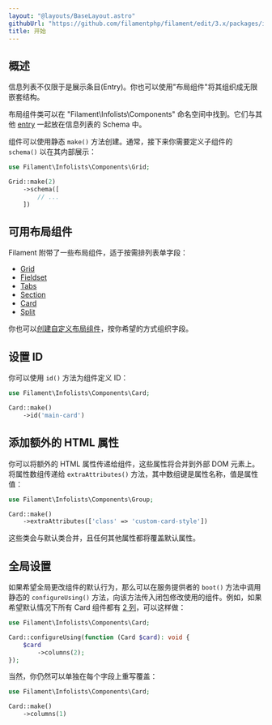 ```yaml
---
layout: "@layouts/BaseLayout.astro"
githubUrl: "https://github.com/filamentphp/filament/edit/3.x/packages/infolists/docs/04-layout/01-getting-started.md"
title: 开始
---
```


## 概述

信息列表不仅限于是展示条目(Entry)。你也可以使用"布局组件"将其组织成无限嵌套结构。

布局组件类可以在 "Filament\Infolists\Components" 命名空间中找到。它们与其他 [entry](entries/getting-started) 一起放在信息列表的 Schema 中。

组件可以使用静态 `make()` 方法创建。通常，接下来你需要定义子组件的 `schema()` 以在其内部展示：

```php
use Filament\Infolists\Components\Grid;

Grid::make(2)
    ->schema([
        // ...
    ])
```

## 可用布局组件

Filament 附带了一些布局组件，适于按需排列表单字段：

- [Grid](grid)
- [Fieldset](fieldset)
- [Tabs](tabs)
- [Section](section)
- [Card](card)
- [Split](split)

你也可以[创建自定义布局组件](custom)，按你希望的方式组织字段。

## 设置 ID

你可以使用 `id()` 方法为组件定义 ID：

```php
use Filament\Infolists\Components\Card;

Card::make()
    ->id('main-card')
```

## 添加额外的 HTML 属性

你可以将额外的 HTML 属性传递给组件，这些属性将合并到外部 DOM 元素上。将属性数组传递给 `extraAttributes()` 方法，其中数组键是属性名称，值是属性值：

```php
use Filament\Infolists\Components\Group;

Card::make()
    ->extraAttributes(['class' => 'custom-card-style'])
```

这些类会与默认类合并，且任何其他属性都将覆盖默认属性。

## 全局设置

如果希望全局更改组件的默认行为，那么可以在服务提供者的 `boot()` 方法中调用静态的 `configureUsing()` 方法，向该方法传入闭包修改使用的组件。例如，如果希望默认情况下所有 Card 组件都有 [2 列](grid)，可以这样做：

```php
use Filament\Infolists\Components\Card;

Card::configureUsing(function (Card $card): void {
    $card
        ->columns(2);
});
```

当然，你仍然可以单独在每个字段上重写覆盖：

```php
use Filament\Infolists\Components\Card;

Card::make()
    ->columns(1)
```

